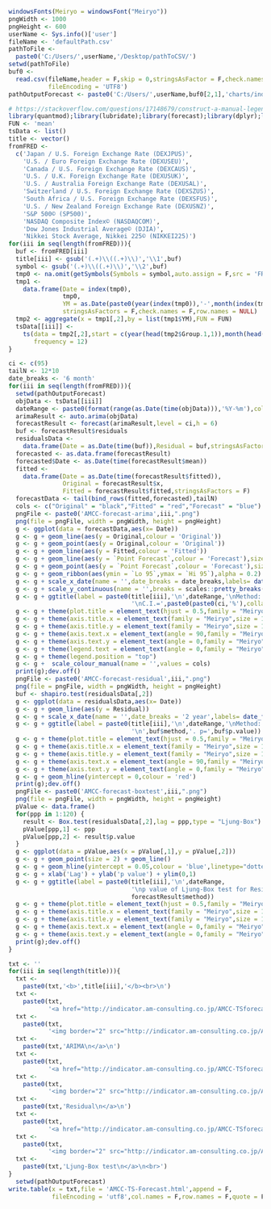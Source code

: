 ```r
windowsFonts(Meiryo = windowsFont("Meiryo"))
pngWidth <- 1000
pngHeight <- 600
userName <- Sys.info()['user']
fileName <- 'defaultPath.csv'
pathToFile <-
  paste0('C:/Users/',userName,'/Desktop/pathToCSV/')
setwd(pathToFile)
buf0 <-
  read.csv(fileName,header = F,skip = 0,stringsAsFactor = F,check.names = F,
           fileEncoding = 'UTF8')
pathOutputForecast <- paste0('C:/Users/',userName,buf0[2,1],'charts/indicator/AMCC-TSforecast/')
```

```r
# https://stackoverflow.com/questions/17148679/construct-a-manual-legend-for-a-complicated-plot
library(quantmod);library(lubridate);library(forecast);library(dplyr);library(ggplot2);library(scales)
FUN <- 'mean'
tsData <- list()
title <- vector()
fromFRED <- 
  c('Japan / U.S. Foreign Exchange Rate (DEXJPUS)',
    'U.S. / Euro Foreign Exchange Rate (DEXUSEU)',
    'Canada / U.S. Foreign Exchange Rate (DEXCAUS)',
    'U.S. / U.K. Foreign Exchange Rate (DEXUSUK)',
    'U.S. / Australia Foreign Exchange Rate (DEXUSAL)',
    'Switzerland / U.S. Foreign Exchange Rate (DEXSZUS)',
    'South Africa / U.S. Foreign Exchange Rate (DEXSFUS)',
    'U.S. / New Zealand Foreign Exchange Rate (DEXUSNZ)',
    'S&P 500© (SP500)',
    'NASDAQ Composite Index© (NASDAQCOM)',
    'Dow Jones Industrial Average© (DJIA)',
    'Nikkei Stock Average, Nikkei 225© (NIKKEI225)')
for(iii in seq(length(fromFRED))){
  buf <- fromFRED[iii]
  title[iii] <- gsub('(.+)\\((.+)\\)','\\1',buf)
  symbol <- gsub('(.+)\\((.+)\\)','\\2',buf)
  tmp0 <- na.omit(getSymbols(Symbols = symbol,auto.assign = F,src = 'FRED'))
  tmp1 <-
    data.frame(Date = index(tmp0),
               tmp0,
               YM = as.Date(paste0(year(index(tmp0)),'-',month(index(tmp0)),'-1')), 
               stringsAsFactors = F,check.names = F,row.names = NULL)
  tmp2 <- aggregate(x = tmp1[,2],by = list(tmp1$YM),FUN = FUN)
  tsData[[iii]] <- 
    ts(data = tmp2[,2],start = c(year(head(tmp2$Group.1,1)),month(head(tmp2$Group.1,1))),
       frequency = 12)
}
```

```r
ci <- c(95)
tailN <- 12*10
date_breaks <- '6 month'
for(iii in seq(length(fromFRED))){
  setwd(pathOutputForecast)
  objData <- tsData[[iii]]
  dateRange <- paste0(format(range(as.Date(time(objData))),'%Y-%m'),collapse = '~')
  arimaResult <- auto.arima(objData)
  forecastResult <- forecast(arimaResult,level = ci,h = 6)
  buf <- forecastResult$residuals
  residualsData <- 
    data.frame(Date = as.Date(time(buf)),Residual = buf,stringsAsFactors = F)
  forecasted <- as.data.frame(forecastResult)
  forecasted$Date <- as.Date(time(forecastResult$mean))
  fitted <- 
    data.frame(Date = as.Date(time(forecastResult$fitted)),
               Original = forecastResult$x,
               Fitted = forecastResult$fitted,stringsAsFactors = F)
  forecastData <- tail(bind_rows(fitted,forecasted),tailN)
  cols <- c("Original" = "black","Fitted" = "red","Forecast" = "blue")
  pngFile <- paste0('AMCC-forecast-arima',iii,".png")
  png(file = pngFile, width = pngWidth, height = pngHeight)
  g <- ggplot(data = forecastData,aes(x= Date))
  g <- g + geom_line(aes(y = Original,colour = 'Original'))
  g <- g + geom_point(aes(y = Original,colour = 'Original'))
  g <- g + geom_line(aes(y = Fitted,colour = 'Fitted'))
  g <- g + geom_line(aes(y = `Point Forecast`,colour = 'Forecast'),size = 1)
  g <- g + geom_point(aes(y = `Point Forecast`,colour = 'Forecast'),size = 1)
  g <- g + geom_ribbon(aes(ymin = `Lo 95`,ymax = `Hi 95`),alpha = 0.2)
  g <- g + scale_x_date(name = '',date_breaks = date_breaks,labels= date_format('%Y-%m'))
  g <- g + scale_y_continuous(name = '',breaks = scales::pretty_breaks(10),sec.axis = dup_axis())
  g <- g + ggtitle(label = paste0(title[iii],'\n',dateRange,'\nMethod:',forecastResult$method,
                                  '\nC.I.=',paste0(paste0(ci,'%'),collapse = ',')))
  g <- g + theme(plot.title = element_text(hjust = 0.5,family = "Meiryo",size = 20))
  g <- g + theme(axis.title.x = element_text(family = "Meiryo",size = 16)) 
  g <- g + theme(axis.title.y = element_text(family = "Meiryo",size = 16)) 
  g <- g + theme(axis.text.x = element_text(angle = 90,family = "Meiryo",size = 12,vjust = 0.5)) 
  g <- g + theme(axis.text.y = element_text(angle = 0,family = "Meiryo",size = 16))
  g <- g + theme(legend.text = element_text(angle = 0,family = "Meiryo",size = 16))
  g <- g + theme(legend.position = "top")
  g <- g +  scale_colour_manual(name = '',values = cols) 
  print(g);dev.off()
  pngFile <- paste0('AMCC-forecast-residual',iii,".png")
  png(file = pngFile, width = pngWidth, height = pngHeight)
  buf <- shapiro.test(residualsData[,2])
  g <- ggplot(data = residualsData,aes(x= Date))
  g <- g + geom_line(aes(y = Residual))
  g <- g + scale_x_date(name = '',date_breaks = '2 year',labels= date_format('%Y-%m'))
  g <- g + ggtitle(label = paste0(title[iii],'\n',dateRange,'\nMethod:',forecastResult$method,
                                  '\n',buf$method,'. p=',buf$p.value))
  g <- g + theme(plot.title = element_text(hjust = 0.5,family = "Meiryo",size = 20))
  g <- g + theme(axis.title.x = element_text(family = "Meiryo",size = 16)) 
  g <- g + theme(axis.title.y = element_text(family = "Meiryo",size = 16)) 
  g <- g + theme(axis.text.x = element_text(angle = 90,family = "Meiryo",size = 12,vjust = 0.5)) 
  g <- g + theme(axis.text.y = element_text(angle = 0,family = "Meiryo",size = 16))
  g <- g + geom_hline(yintercept = 0,colour = 'red')
  print(g);dev.off()
  pngFile <- paste0('AMCC-forecast-boxtest',iii,".png")
  png(file = pngFile, width = pngWidth, height = pngHeight)
  pValue <- data.frame()
  for(ppp in 1:120) {
    result <- Box.test(residualsData[,2],lag = ppp,type = "Ljung-Box")
    pValue[ppp,1] <- ppp
    pValue[ppp,2] <- result$p.value
  }
  g <- ggplot(data = pValue,aes(x = pValue[,1],y = pValue[,2]))
  g <- g + geom_point(size = 2) + geom_line() 
  g <- g + geom_hline(yintercept = 0.05,colour = 'blue',linetype="dotted")
  g <- g + xlab('Lag') + ylab('p value') + ylim(0,1)
  g <- g + ggtitle(label = paste0(title[iii],'\n',dateRange,
                                  '\np value of Ljung-Box test for Residual','\nMethod:',
                                  forecastResult$method))
  g <- g + theme(plot.title = element_text(hjust = 0.5,family = "Meiryo",size = 20))
  g <- g + theme(axis.title.x = element_text(family = "Meiryo",size = 16)) 
  g <- g + theme(axis.title.y = element_text(family = "Meiryo",size = 16)) 
  g <- g + theme(axis.text.x = element_text(angle = 0,family = "Meiryo",size = 12,vjust = 0.5)) 
  g <- g + theme(axis.text.y = element_text(angle = 0,family = "Meiryo",size = 16))
  print(g);dev.off()
}
```

```r
txt <- ''
for(iii in seq(length(title))){
  txt <- 
    paste0(txt,'<b>',title[iii],'</b><br>\n')
  txt <- 
    paste0(txt,
           '<a href="http://indicator.am-consulting.co.jp/AMCC-TSforecast/AMCC-forecast-arima',iii,'.png">\n')
  txt <- 
    paste0(txt,
           '<img border="2" src="http://indicator.am-consulting.co.jp/AMCC-TSforecast/AMCC-forecast-arima',iii,'.png" width="30%" />\n')
  txt <-
    paste0(txt,'ARIMA\n</a>\n')
  txt <- 
    paste0(txt,
           '<a href="http://indicator.am-consulting.co.jp/AMCC-TSforecast/AMCC-forecast-residual',iii,'.png">\n')
  txt <- 
    paste0(txt,
           '<img border="2" src="http://indicator.am-consulting.co.jp/AMCC-TSforecast/AMCC-forecast-residual',iii,'.png" width="30%" />\n')
  txt <-
    paste0(txt,'Residual\n</a>\n')
  txt <- 
    paste0(txt,
           '<a href="http://indicator.am-consulting.co.jp/AMCC-TSforecast/AMCC-forecast-boxtest',iii,'.png">\n')
  txt <- 
    paste0(txt,
           '<img border="2" src="http://indicator.am-consulting.co.jp/AMCC-TSforecast/AMCC-forecast-boxtest',iii,'.png" width="30%" />\n')
  txt <-
    paste0(txt,'Ljung-Box test\n</a>\n<br>')
}
  setwd(pathOutputForecast)
write.table(x = txt,file = 'AMCC-TS-Forecast.html',append = F,
            fileEncoding = 'utf8',col.names = F,row.names = F,quote = F)

```
